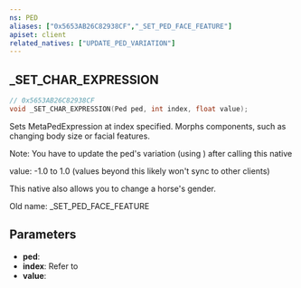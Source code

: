 ```yaml
---
ns: PED
aliases: ["0x5653AB26C82938CF","_SET_PED_FACE_FEATURE"]
apiset: client
related_natives: ["UPDATE_PED_VARIATION"]
---
```

## _SET_CHAR_EXPRESSION

```c
// 0x5653AB26C82938CF
void _SET_CHAR_EXPRESSION(Ped ped, int index, float value);
```

Sets MetaPedExpression at index specified. Morphs components, such as changing body size or facial features.

Note: You have to update the ped's variation (using <Native name="UPDATE_PED_VARIATION" />) after calling this native

value: -1.0 to 1.0 (values beyond this likely won't sync to other clients)

This native also allows you to change a horse's gender.

Old name: _SET_PED_FACE_FEATURE

## Parameters
* **ped**:
* **index**: Refer to <EmbeddedEnum name="eMetaPedExpressions" />
* **value**: